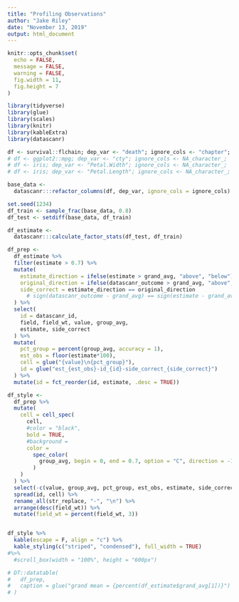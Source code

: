 ```yaml
---
title: "Profiling Observations"
author: "Jake Riley"
date: "November 13, 2019"
output: html_document
---
```


<style type="text/css">
div.main-container {
  max-width: 100%;
  margin-left: auto;
  margin-right: auto;
}
</style>

```r
knitr::opts_chunk$set(
  echo = FALSE, 
  message = FALSE, 
  warning = FALSE,
  fig.width = 11,
  fig.height = 7
)
```

```r
library(tidyverse)
library(glue)
library(scales)
library(knitr)
library(kableExtra)
library(datascanr)

df <- survival::flchain; dep_var <- "death"; ignore_cols <- "chapter";
# df <- ggplot2::mpg; dep_var <- "cty"; ignore_cols <- NA_character_;
# df <- iris; dep_var <- "Petal.Width"; ignore_cols <- NA_character_;
# df <- iris; dep_var <- "Petal.Length"; ignore_cols <- NA_character_;

base_data <- 
  datascanr:::refactor_columns(df, dep_var, ignore_cols = ignore_cols)

set.seed(1234)
df_train <- sample_frac(base_data, 0.8)
df_test <- setdiff(base_data, df_train)

df_estimate <-
  datascanr:::calculate_factor_stats(df_test, df_train)
```

```r
df_prep <-
  df_estimate %>% 
  filter(estimate > 0.7) %>%
  mutate(
    estimate_direction = ifelse(estimate > grand_avg, "above", "below"),
    original_direction = ifelse(datascanr_outcome > grand_avg, "above", "below"),
    side_correct = estimate_direction == original_direction
      # sign(datascanr_outcome - grand_avg) == sign(estimate - grand_avg)
  ) %>% 
  select(
    id = datascanr_id,
    field, field_wt, value, group_avg, 
    estimate, side_correct
  ) %>%
  mutate(
    pct_group = percent(group_avg, accuracy = 1),
    est_obs = floor(estimate*100),
    cell = glue("{value}\n{pct_group}"),
    id = glue("est_{est_obs}-id_{id}-side_correct_{side_correct}")
  ) %>% 
  mutate(id = fct_reorder(id, estimate, .desc = TRUE))

df_style <-
  df_prep %>% 
  mutate(
    cell = cell_spec(
      cell,
      #color = "black", 
      bold = TRUE,
      #background =
      color = 
        spec_color(
          group_avg, begin = 0, end = 0.7, option = "C", direction = -1#, alpha = 0.3
        )
    )
  ) %>% 
  select(-c(value, group_avg, pct_group, est_obs, estimate, side_correct)) %>% 
  spread(id, cell) %>% 
  rename_all(str_replace, "-", "\n") %>% 
  arrange(desc(field_wt)) %>% 
  mutate(field_wt = percent(field_wt, 3))


df_style %>% 
  kable(escape = F, align = "c") %>%
  kable_styling(c("striped", "condensed"), full_width = TRUE)
#%>%
  #scroll_box(width = "100%", height = "600px")

# DT::datatable(
#   df_prep, 
#   caption = glue("grand mean = {percent(df_estimate$grand_avg[1])}")
# )

```
  
